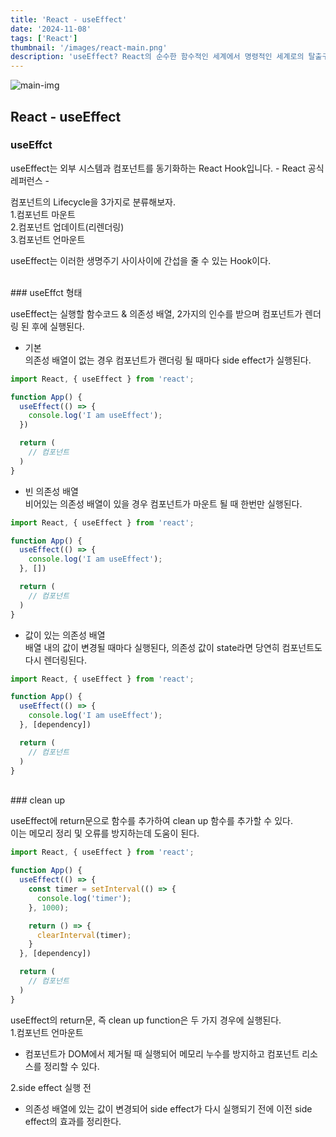 ```yaml
---
title: 'React - useEffect'
date: '2024-11-08'
tags: ['React']
thumbnail: '/images/react-main.png'
description: 'useEffect? React의 순수한 함수적인 세계에서 명령적인 세계로의 탈출구로 생각하세요'
---
```


<img src="/images/react-main.png" alt="main-img" className="rounded-xl" />
<br />

## React - useEffect

### useEffct

<p className="text-info">useEffect는 외부 시스템과 컴포넌트를 동기화하는 React Hook입니다. - React 공식 레퍼런스 -</p>

컴포넌트의 Lifecycle을 3가지로 분류해보자.<br />
1.컴포넌트 마운트<br />
2.컴포넌트 업데이트(리렌더링)<br />
3.컴포넌트 언마운트<br />

useEffect는 이러한 생명주기 사이사이에 간섭을 줄 수 있는 Hook이다.

<br />
### useEffct 형태

useEffect는 실행할 함수코드 & 의존성 배열, 2가지의 인수를 받으며 컴포넌트가 렌더링 된 후에 실행된다.
- 기본<br />의존성 배열이 없는 경우 컴포넌트가 랜더링 될 때마다 side effect가 실행된다.
```javascript
import React, { useEffect } from 'react';

function App() {
  useEffect(() => {
    console.log('I am useEffect');
  })

  return (
    // 컴포넌트
  )
}
```

- 빈 의존성 배열<br />비어있는 의존성 배열이 있을 경우 컴포넌트가 마운트 될 때 한번만 실행된다.
```javascript
import React, { useEffect } from 'react';

function App() {
  useEffect(() => {
    console.log('I am useEffect');
  }, [])

  return (
    // 컴포넌트
  )
}
```

- 값이 있는 의존성 배열<br />배열 내의 값이 변경될 때마다 실행된다, 의존성 값이 state라면 당연히 컴포넌트도 다시 렌더링된다.
```javascript
import React, { useEffect } from 'react';

function App() {
  useEffect(() => {
    console.log('I am useEffect');
  }, [dependency])

  return (
    // 컴포넌트
  )
}
```

<br />
### clean up

useEffect에 return문으로 함수를 추가하여 clean up 함수를 추가할 수 있다.<br />
이는 메모리 정리 및 오류를 방지하는데 도움이 된다.
```javascript
import React, { useEffect } from 'react';

function App() {
  useEffect(() => {
    const timer = setInterval(() => {
      console.log('timer');
    }, 1000);

    return () => {
      clearInterval(timer);
    }
  }, [dependency])

  return (
    // 컴포넌트
  )
}
```

useEffect의 return문, 즉 clean up function은 두 가지 경우에 실행된다.<br />
1.컴포넌트 언마운트
- 컴포넌트가 DOM에서 제거될 때 실행되어 메모리 누수를 방지하고 컴포넌트 리소스를 정리할 수 있다.

2.side effect 실행 전
- 의존성 배열에 있는 값이 변경되어 side effect가 다시 실행되기 전에 이전 side effect의 효과를 정리한다.